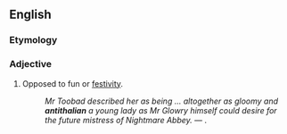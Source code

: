 ==English==

===Etymology===
{{prefix|anti|thalian}}

===Adjective===
{{en-adj}}

#Opposed to fun or [[festivity]].
#:''Mr Toobad described her as being  ... altogether as gloomy and '''antithalian''' a young lady as Mr Glowry himself could desire for the future mistress of Nightmare Abbey.'' &mdash; {{w|Thomas Love Peacock}}.